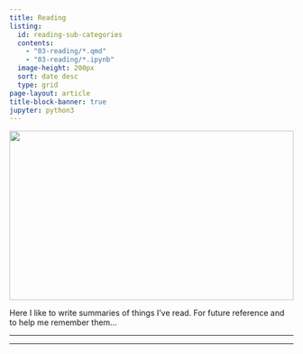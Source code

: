 ```yaml
---
title: Reading
listing:
  id: reading-sub-categories
  contents:
    - "03-reading/*.qmd"
    - "03-reading/*.ipynb"
  image-height: 200px
  sort: date desc
  type: grid
page-layout: article
title-block-banner: true
jupyter: python3
---
```


![](reading_kimberly-farmer-lUaaKCUANVI-unsplash.jpg){style="height: 300px; width: 100%; object-fit: cover; object-position: top;"}

Here I like to write summaries of things I've read. For future reference and to help me remember them... 

---

::: {#reading-sub-categories}
:::

---


